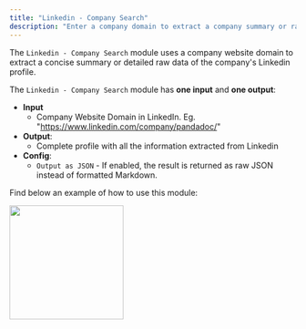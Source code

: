 ```yaml
---
title: "Linkedin - Company Search"
description: "Enter a company domain to extract a company summary or raw data"
---
```


The `Linkedin - Company Search` module uses a company website domain to extract a concise summary or detailed raw data of the company's Linkedin profile.

The `Linkedin - Company Search` module has **one input** and **one output**:

- **Input** 
  - Company Website Domain in LinkedIn. Eg. "https://www.linkedin.com/company/pandadoc/"
- **Output**:
  - Complete profile with all the information extracted from Linkedin
- **Config**:
  - `Output as JSON` - If enabled, the result is returned as raw JSON instead of formatted Markdown.

Find below an example of how to use this module:

<img height="200" src="/images/CompanySearch.png" />
